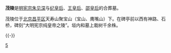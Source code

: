 {{文物保护单位
| 级别 = 全国
| 名称 = [[明十三陵|十三陵]]<br /><span style="font-size:smaller;">茂陵</span>
| 图片 = Ming Maoling Tomb.jpg
| 编号 = 1-178
| 分类 = 古墓葬
| 时代 = [[明朝|明]]
| 所在 = {{CHN}}[[北京市|北京市]][[昌平区|昌平区]]
| 坐标 = 
| 登录 = 1961年
| Cat = 北京全国重点文物保护单位
}}
'''茂陵'''是[[明宪宗|明宪宗朱见深]]与[[孝穆纪皇后|纪皇后]]、[[孝貞純皇后|王皇后]]、[[孝惠皇后_(明朝)|邵皇后]]的合葬墓。

茂陵位于[[北京|北京]][[昌平区|昌平区]]天寿山聚宝山（宝山、鹰嘴山）下。在碑亭前以西有神路、石桥，碑刻“大明宪宗纯皇帝之陵”。垣内和墓上栽树千余株。

{{-}}

{{明朝皇陵}}

[[Category:明十三陵|5]]